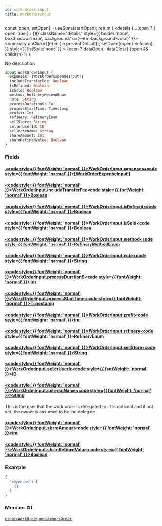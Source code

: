 ```yaml
---
id: work-order-input
title: WorkOrderInput
---
```









  const [open, setOpen] = useState(startOpen);
  return (
    <details {...(open ? { open: true } : {})} className="details" style={{ border:'none', boxShadow:'none', background:'var(--ifm-background-color)' }}>
      <summary
        onClick={(e) => {
          e.preventDefault();
          setOpen((open) => !open);
        }}
        style={{ listStyle:'none' }}
      >
      {open ? dataOpen : dataClose}
      </summary>
      {open && children}
    </details>
  );
};








No description


```graphql
input WorkOrderInput {
  expenses: [WorkOrderExpenseInput!]
  includeTransferFee: Boolean
  isRefined: Boolean
  isSold: Boolean
  method: RefineryMethodEnum
  note: String
  processDurationS: Int
  processStartTime: Timestamp
  profit: Int
  refinery: RefineryEnum
  sellStore: String
  sellerUserId: ID
  sellerscName: String
  shareAmount: Int
  shareRefinedValue: Boolean
}
```




### Fields

#### [<code style={{ fontWeight: 'normal' }}>WorkOrderInput.<b>expenses</b></code>](#)<Bullet />[<code style={{ fontWeight: 'normal' }}><b>[WorkOrderExpenseInput!]</b></code>](/api/types/inputs/work-order-expense-input) <Badge class="badge badge--secondary " text="list"/> <Badge class="badge badge--secondary " text="input"/> 



#### [<code style={{ fontWeight: 'normal' }}>WorkOrderInput.<b>includeTransferFee</b></code>](#)<Bullet />[<code style={{ fontWeight: 'normal' }}><b>Boolean</b></code>](/api/types/scalars/boolean) <Badge class="badge badge--secondary " text="scalar"/> 



#### [<code style={{ fontWeight: 'normal' }}>WorkOrderInput.<b>isRefined</b></code>](#)<Bullet />[<code style={{ fontWeight: 'normal' }}><b>Boolean</b></code>](/api/types/scalars/boolean) <Badge class="badge badge--secondary " text="scalar"/> 



#### [<code style={{ fontWeight: 'normal' }}>WorkOrderInput.<b>isSold</b></code>](#)<Bullet />[<code style={{ fontWeight: 'normal' }}><b>Boolean</b></code>](/api/types/scalars/boolean) <Badge class="badge badge--secondary " text="scalar"/> 



#### [<code style={{ fontWeight: 'normal' }}>WorkOrderInput.<b>method</b></code>](#)<Bullet />[<code style={{ fontWeight: 'normal' }}><b>RefineryMethodEnum</b></code>](/api/types/enums/refinery-method-enum) <Badge class="badge badge--secondary " text="enum"/> 



#### [<code style={{ fontWeight: 'normal' }}>WorkOrderInput.<b>note</b></code>](#)<Bullet />[<code style={{ fontWeight: 'normal' }}><b>String</b></code>](/api/types/scalars/string) <Badge class="badge badge--secondary " text="scalar"/> 



#### [<code style={{ fontWeight: 'normal' }}>WorkOrderInput.<b>processDurationS</b></code>](#)<Bullet />[<code style={{ fontWeight: 'normal' }}><b>Int</b></code>](/api/types/scalars/int) <Badge class="badge badge--secondary " text="scalar"/> 



#### [<code style={{ fontWeight: 'normal' }}>WorkOrderInput.<b>processStartTime</b></code>](#)<Bullet />[<code style={{ fontWeight: 'normal' }}><b>Timestamp</b></code>](/api/types/scalars/timestamp) <Badge class="badge badge--secondary " text="scalar"/> 



#### [<code style={{ fontWeight: 'normal' }}>WorkOrderInput.<b>profit</b></code>](#)<Bullet />[<code style={{ fontWeight: 'normal' }}><b>Int</b></code>](/api/types/scalars/int) <Badge class="badge badge--secondary " text="scalar"/> 



#### [<code style={{ fontWeight: 'normal' }}>WorkOrderInput.<b>refinery</b></code>](#)<Bullet />[<code style={{ fontWeight: 'normal' }}><b>RefineryEnum</b></code>](/api/types/enums/refinery-enum) <Badge class="badge badge--secondary " text="enum"/> 



#### [<code style={{ fontWeight: 'normal' }}>WorkOrderInput.<b>sellStore</b></code>](#)<Bullet />[<code style={{ fontWeight: 'normal' }}><b>String</b></code>](/api/types/scalars/string) <Badge class="badge badge--secondary " text="scalar"/> 



#### [<code style={{ fontWeight: 'normal' }}>WorkOrderInput.<b>sellerUserId</b></code>](#)<Bullet />[<code style={{ fontWeight: 'normal' }}><b>ID</b></code>](/api/types/scalars/id) <Badge class="badge badge--secondary " text="scalar"/> 



#### [<code style={{ fontWeight: 'normal' }}>WorkOrderInput.<b>sellerscName</b></code>](#)<Bullet />[<code style={{ fontWeight: 'normal' }}><b>String</b></code>](/api/types/scalars/string) <Badge class="badge badge--secondary " text="scalar"/> 
This is the user that the work order is delegated to. It is optional and if not set, 
the owner is assumed to be the delegate


#### [<code style={{ fontWeight: 'normal' }}>WorkOrderInput.<b>shareAmount</b></code>](#)<Bullet />[<code style={{ fontWeight: 'normal' }}><b>Int</b></code>](/api/types/scalars/int) <Badge class="badge badge--secondary " text="scalar"/> 



#### [<code style={{ fontWeight: 'normal' }}>WorkOrderInput.<b>shareRefinedValue</b></code>](#)<Bullet />[<code style={{ fontWeight: 'normal' }}><b>Boolean</b></code>](/api/types/scalars/boolean) <Badge class="badge badge--secondary " text="scalar"/> 





### Example


```graphql
{
  "expenses": [
    {}
  ]
}
```




### Member Of

[`createWorkOrder`](/api/operations/mutations/create-work-order)  <Badge class="badge badge--secondary badge--relation" text="mutation"/><Bullet />[`updateWorkOrder`](/api/operations/mutations/update-work-order)  <Badge class="badge badge--secondary badge--relation" text="mutation"/>